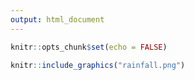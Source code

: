 ```yaml
---
output: html_document
---
```


<style>

body .main-container {
  max-width: 100%;
  margin: auto;
}   

</style>

```r
knitr::opts_chunk$set(echo = FALSE)
```

```r
knitr::include_graphics("rainfall.png")
```

